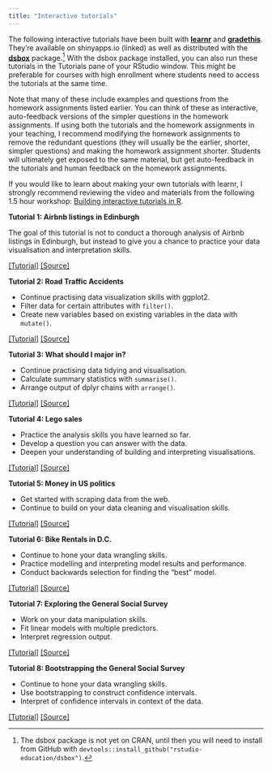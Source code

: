 ```yaml
---
title: "Interactive tutorials"
---
```


The following interactive tutorials have been built with [**learnr**](https://rstudio.github.io/learnr/publishing.html) and [**gradethis**](https://rstudio-education.github.io/gradethis/).
They're available on shinyapps.io (linked) as well as distributed with the [**dsbox**](https://rstudio-education.github.io/dsbox/tutorials/index.html) package.[^1]
With the dsbox package installed, you can also run these tutorials in the Tutorials pane of your RStudio window.
This might be preferable for courses with high enrollment where students need to access the tutorials at the same time.

Note that many of these include examples and questions from the homework assignments listed earlier.
You can think of these as interactive, auto-feedback versions of the simpler questions in the homework assignments.
If using both the tutorials and the homework assignments in your teaching, I recommend modifying the homework assignments to remove the redundant questions (they will usually be the earlier, shorter, simpler questions) and making the homework assignment shorter.
Students will ultimately get exposed to the same material, but get auto-feedback in the tutorials and human feedback on the homework assignments.

If you would like to learn about making your own tutorials with learnr, I strongly recommend reviewing the video and materials from the following 1.5 hour workshop: [Building interactive tutorials in R](https://mine-cetinkaya-rundel.github.io/teach-r-online/).

::: tutorial
**Tutorial 1: Airbnb listings in Edinburgh**

The goal of this tutorial is not to conduct a thorough analysis of Airbnb listings in Edinburgh, but instead to give you a chance to practice your data visualisation and interpretation skills.

[\[Tutorial\]](https://minecr.shinyapps.io/dsbox-01-edibnb/) [\[Source\]](https://github.com/rstudio-education/dsbox/tree/master/inst/tutorials/01-basics)
:::

::: tutorial
**Tutorial 2: Road Traffic Accidents**

-   Continue practising data visualization skills with ggplot2.
-   Filter data for certain attributes with `filter()`.
-   Create new variables based on existing variables in the data with `mutate()`.

[\[Tutorial\]](https://minecr.shinyapps.io/dsbox-02-accidents/) [\[Source\]](https://github.com/rstudio-education/dsbox/tree/master/inst/tutorials/02-accidents)
:::

::: tutorial
**Tutorial 3: What should I major in?**

-   Continue practising data tidying and visualisation.
-   Calculate summary statistics with `summarise()`.
-   Arrange output of dplyr chains with `arrange()`.

[\[Tutorial\]](https://minecr.shinyapps.io/dsbox-03-collegegrads/) [\[Source\]](https://github.com/rstudio-education/dsbox/tree/master/inst/tutorials/03-collegegrads)
:::

::: tutorial
**Tutorial 4: Lego sales**

-   Practice the analysis skills you have learned so far.
-   Develop a question you can answer with the data.
-   Deepen your understanding of building and interpreting visualisations.

[\[Tutorial\]](https://minecr.shinyapps.io/dsbox-04-legosales/) [\[Source\]](https://github.com/rstudio-education/dsbox/tree/master/inst/tutorials/04-legosales)
:::

::: tutorial
**Tutorial 5: Money in US politics**

-   Get started with scraping data from the web.
-   Continue to build on your data cleaning and visualisation skills.

[\[Tutorial\]](https://minecr.shinyapps.io/dsbox-05-moneyinpolitics/) [\[Source\]](https://github.com/rstudio-education/dsbox/tree/master/inst/tutorials/05-moneyinpolitics)
:::

::: tutorial
**Tutorial 6: Bike Rentals in D.C.**

-   Continue to hone your data wrangling skills.
-   Practice modelling and interpreting model results and performance.
-   Conduct backwards selection for finding the "best" model.

[\[Tutorial\]](https://minecr.shinyapps.io/dsbox-06-dcbikeshare/) [\[Source\]](https://github.com/rstudio-education/dsbox/tree/master/inst/tutorials/06-dcbikeshare)
:::

::: tutorial
**Tutorial 7: Exploring the General Social Survey**

-   Work on your data manipulation skills.
-   Fit linear models with multiple predictors.
-   Interpret regression output.

[\[Tutorial\]](https://minecr.shinyapps.io/dsbox-07-exploregss/) [\[Source\]](https://github.com/rstudio-education/dsbox/tree/master/inst/tutorials/07-exploregss)
:::

::: tutorial
**Tutorial 8: Bootstrapping the General Social Survey**

-   Continue to hone your data wrangling skills.
-   Use bootstrapping to construct confidence intervals.
-   Interpret of confidence intervals in context of the data.

[\[Tutorial\]](https://minecr.shinyapps.io/dsbox-08-bootstrapgss/) [\[Source\]](https://github.com/rstudio-education/dsbox/tree/master/inst/tutorials/08-bootstrapgss)
:::

[^1]: The dsbox package is not yet on CRAN, until then you will need to install from GitHub with `devtools::install_github("rstudio-education/dsbox")`.

